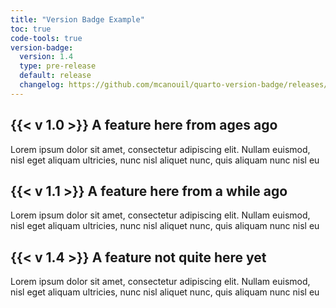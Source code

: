```yaml
---
title: "Version Badge Example"
toc: true
code-tools: true
version-badge:
  version: 1.4
  type: pre-release
  default: release
  changelog: https://github.com/mcanouil/quarto-version-badge/releases/tag/{{version}}
---
```


## {{< v 1.0 >}} A feature here from ages ago

Lorem ipsum dolor sit amet, consectetur adipiscing elit. Nullam euismod, nisl
eget aliquam ultricies, nunc nisl aliquet nunc, quis aliquam nunc nisl eu

## {{< v 1.1 >}} A feature here from a while ago

Lorem ipsum dolor sit amet, consectetur adipiscing elit. Nullam euismod, nisl
eget aliquam ultricies, nunc nisl aliquet nunc, quis aliquam nunc nisl eu

## {{< v 1.4 >}} A feature not quite here yet

Lorem ipsum dolor sit amet, consectetur adipiscing elit. Nullam euismod, nisl
eget aliquam ultricies, nunc nisl aliquet nunc, quis aliquam nunc nisl eu
